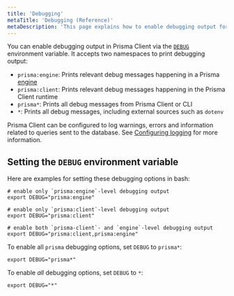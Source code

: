 ```yaml
---
title: 'Debugging'
metaTitle: 'Debugging (Reference)'
metaDescription: 'This page explains how to enable debugging output for Prisma Client by setting the `DEBUG` environment variable.'
---
```


<TopBlock>

You can enable debugging output in Prisma Client via the [`DEBUG`](../../../reference/api-reference/environment-variables-reference/#debug) environment variable. It accepts two namespaces to print debugging output:

- `prisma:engine`: Prints relevant debug messages happening in a Prisma [engine](https://github.com/prisma/prisma-engines/)
- `prisma:client`: Prints relevant debug messages happening in the Prisma Client runtime
- `prisma*`: Prints all debug messages from Prisma Client or CLI
- `*`: Prints all debug messages, including external sources such as `dotenv`

<Admonition type="info">

Prisma Client can be configured to log warnings, errors and information related to queries sent to the database. See [Configuring logging](./working-with-prismaclient/logging) for more information.

</Admonition>

</TopBlock>

## Setting the `DEBUG` environment variable

Here are examples for setting these debugging options in bash:

```terminal
# enable only `prisma:engine`-level debugging output
export DEBUG="prisma:engine"

# enable only `prisma:client`-level debugging output
export DEBUG="prisma:client"

# enable both `prisma-client`- and `engine`-level debugging output
export DEBUG="prisma:client,prisma:engine"
```

To enable all `prisma` debugging options, set `DEBUG` to `prisma*`:

```terminal
export DEBUG="prisma*"
```

To enable _all_ debugging options, set `DEBUG` to `*`:

```terminal
export DEBUG="*"
```
